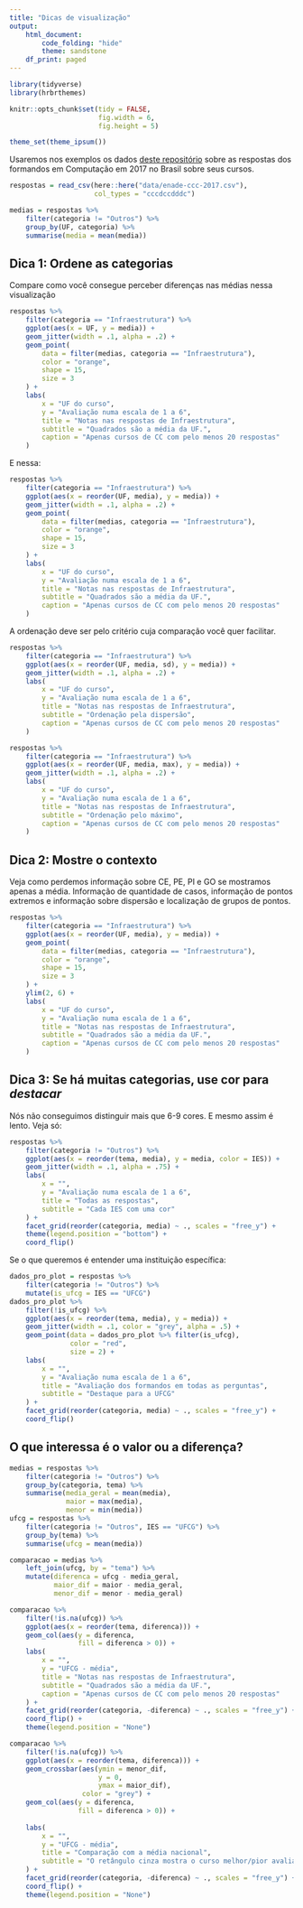 ```yaml
---
title: "Dicas de visualização"
output:
    html_document:
        code_folding: "hide"
        theme: sandstone
    df_print: paged
---
```


```r
library(tidyverse)
library(hrbrthemes)

knitr::opts_chunk$set(tidy = FALSE,
                      fig.width = 6,
                      fig.height = 5)

theme_set(theme_ipsum())
```

Usaremos nos exemplos os dados [deste repositório](https://github.com/nazareno/enade-vis) sobre as respostas dos formandos em Computação em 2017 no Brasil sobre seus cursos. 

```r
respostas = read_csv(here::here("data/enade-ccc-2017.csv"),
                     col_types = "cccdccdddc")

medias = respostas %>% 
    filter(categoria != "Outros") %>% 
    group_by(UF, categoria) %>% 
    summarise(media = mean(media))
```

## Dica 1: Ordene as categorias

Compare como você consegue perceber diferenças nas médias nessa visualização

```r
respostas %>%
    filter(categoria == "Infraestrutura") %>%
    ggplot(aes(x = UF, y = media)) +
    geom_jitter(width = .1, alpha = .2) +
    geom_point(
        data = filter(medias, categoria == "Infraestrutura"),
        color = "orange",
        shape = 15,
        size = 3
    ) +
    labs(
        x = "UF do curso",
        y = "Avaliação numa escala de 1 a 6",
        title = "Notas nas respostas de Infraestrutura",
        subtitle = "Quadrados são a média da UF.",
        caption = "Apenas cursos de CC com pelo menos 20 respostas"
    )
```

E nessa: 

```r
respostas %>%
    filter(categoria == "Infraestrutura") %>%
    ggplot(aes(x = reorder(UF, media), y = media)) +
    geom_jitter(width = .1, alpha = .2) +
    geom_point(
        data = filter(medias, categoria == "Infraestrutura"),
        color = "orange",
        shape = 15,
        size = 3
    ) +
    labs(
        x = "UF do curso",
        y = "Avaliação numa escala de 1 a 6",
        title = "Notas nas respostas de Infraestrutura",
        subtitle = "Quadrados são a média da UF.",
        caption = "Apenas cursos de CC com pelo menos 20 respostas"
    )
```

A ordenação deve ser pelo critério cuja comparação você quer facilitar. 

```r
respostas %>%
    filter(categoria == "Infraestrutura") %>%
    ggplot(aes(x = reorder(UF, media, sd), y = media)) +
    geom_jitter(width = .1, alpha = .2) +
    labs(
        x = "UF do curso",
        y = "Avaliação numa escala de 1 a 6",
        title = "Notas nas respostas de Infraestrutura",
        subtitle = "Ordenação pela dispersão",
        caption = "Apenas cursos de CC com pelo menos 20 respostas"
    )

respostas %>%
    filter(categoria == "Infraestrutura") %>%
    ggplot(aes(x = reorder(UF, media, max), y = media)) +
    geom_jitter(width = .1, alpha = .2) +
    labs(
        x = "UF do curso",
        y = "Avaliação numa escala de 1 a 6",
        title = "Notas nas respostas de Infraestrutura",
        subtitle = "Ordenação pelo máximo",
        caption = "Apenas cursos de CC com pelo menos 20 respostas"
    )
```

## Dica 2: Mostre o contexto

Veja como perdemos informação sobre CE, PE, PI e GO se mostramos apenas a média. Informação de quantidade de casos, informação de pontos extremos e informação sobre dispersão e localização de grupos de pontos.

```r
respostas %>%
    filter(categoria == "Infraestrutura") %>%
    ggplot(aes(x = reorder(UF, media), y = media)) +
    geom_point(
        data = filter(medias, categoria == "Infraestrutura"),
        color = "orange",
        shape = 15,
        size = 3
    ) +
    ylim(2, 6) + 
    labs(
        x = "UF do curso",
        y = "Avaliação numa escala de 1 a 6",
        title = "Notas nas respostas de Infraestrutura",
        subtitle = "Quadrados são a média da UF.",
        caption = "Apenas cursos de CC com pelo menos 20 respostas"
    )
```

## Dica 3: Se há muitas categorias, use cor para *destacar*

Nós não conseguimos distinguir mais que 6-9 cores. E mesmo assim é lento. Veja só: 

```r
respostas %>%
    filter(categoria != "Outros") %>%
    ggplot(aes(x = reorder(tema, media), y = media, color = IES)) +
    geom_jitter(width = .1, alpha = .75) + 
    labs(
        x = "",
        y = "Avaliação numa escala de 1 a 6",
        title = "Todas as respostas",
        subtitle = "Cada IES com uma cor"
    ) + 
    facet_grid(reorder(categoria, media) ~ ., scales = "free_y") + 
    theme(legend.position = "bottom") + 
    coord_flip()
```

Se o que queremos é entender uma instituição específica: 

```r
dados_pro_plot = respostas %>%
    filter(categoria != "Outros") %>% 
    mutate(is_ufcg = IES == "UFCG") 
dados_pro_plot %>% 
    filter(!is_ufcg) %>% 
    ggplot(aes(x = reorder(tema, media), y = media)) +
    geom_jitter(width = .1, color = "grey", alpha = .5) + 
    geom_point(data = dados_pro_plot %>% filter(is_ufcg), 
               color = "red", 
               size = 2) + 
    labs(
        x = "",
        y = "Avaliação numa escala de 1 a 6",
        title = "Avaliação dos formandos em todas as perguntas",
        subtitle = "Destaque para a UFCG"
    ) + 
    facet_grid(reorder(categoria, media) ~ ., scales = "free_y") + 
    coord_flip()
```

## O que interessa é o valor ou a diferença?

```r
medias = respostas %>%
    filter(categoria != "Outros") %>%
    group_by(categoria, tema) %>% 
    summarise(media_geral = mean(media), 
              maior = max(media), 
              menor = min(media))
ufcg = respostas %>%
    filter(categoria != "Outros", IES == "UFCG") %>%
    group_by(tema) %>% 
    summarise(ufcg = mean(media))

comparacao = medias %>% 
    left_join(ufcg, by = "tema") %>% 
    mutate(diferenca = ufcg - media_geral, 
           maior_dif = maior - media_geral, 
           menor_dif = menor - media_geral)
```

```r
comparacao %>%
    filter(!is.na(ufcg)) %>% 
    ggplot(aes(x = reorder(tema, diferenca))) +
    geom_col(aes(y = diferenca,
                 fill = diferenca > 0)) +
    labs(
        x = "",
        y = "UFCG - média",
        title = "Notas nas respostas de Infraestrutura",
        subtitle = "Quadrados são a média da UF.",
        caption = "Apenas cursos de CC com pelo menos 20 respostas"
    ) +
    facet_grid(reorder(categoria, -diferenca) ~ ., scales = "free_y") +
    coord_flip() + 
    theme(legend.position = "None")
```

```r
comparacao %>%
    filter(!is.na(ufcg)) %>% 
    ggplot(aes(x = reorder(tema, diferenca))) +
    geom_crossbar(aes(ymin = menor_dif,
                      y = 0,
                      ymax = maior_dif), 
                  color = "grey") + 
    geom_col(aes(y = diferenca,
                 fill = diferenca > 0)) +
    
    labs(
        x = "",
        y = "UFCG - média",
        title = "Comparação com a média nacional",
        subtitle = "O retângulo cinza mostra o curso melhor/pior avaliado"
    ) +
    facet_grid(reorder(categoria, -diferenca) ~ ., scales = "free_y") +
    coord_flip() + 
    theme(legend.position = "None")
```

